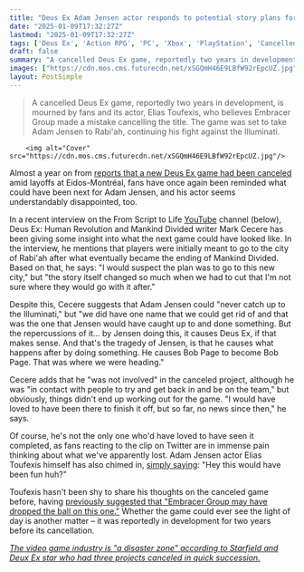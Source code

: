 ```yaml
---
title: "Deus Ex Adam Jensen actor responds to potential story plans for the cyberpunk RPG's canceled sequel: 'Hey this would have been fun huh?'"
date: "2025-01-09T17:32:27Z"
lastmod: "2025-01-09T17:32:27Z"
tags: ['Deus Ex', 'Action RPG', 'PC', 'Xbox', 'PlayStation', 'Cancelled Game', 'Eidos-Montréal', 'Embracer Group']
draft: false
summary: "A cancelled Deus Ex game, reportedly two years in development, is mourned by fans and its actor, Elias Toufexis, who believes Embracer Group made a mistake cancelling the title.  The game was set to take Adam Jensen to Rabi'ah, continuing his fight against the Illuminati."
images: ["https://cdn.mos.cms.futurecdn.net/xSGQmH46E9LBfW92rEpcUZ.jpg"]
layout: PostSimple
---
```

> A cancelled Deus Ex game, reportedly two years in development, is mourned by fans and its actor, Elias Toufexis, who believes Embracer Group made a mistake cancelling the title.  The game was set to take Adam Jensen to Rabi'ah, continuing his fight against the Illuminati.


        <img alt="Cover" src="https://cdn.mos.cms.futurecdn.net/xSGQmH46E9LBfW92rEpcUZ.jpg"/>
        
Almost a year on from [<u>reports that a new Deus Ex game had been canceled</u>](https://www.gamesradar.com/a-new-deus-ex-game-has-reportedly-been-in-development-for-2-years-but-embracer-just-canceled-it-amid-more-layoffs/) amid layoffs at Eidos-Montréal, fans have once again been reminded what could have been next for Adam Jensen, and his actor seems understandably disappointed, too.

In a recent interview on the From Script to Life [YouTube](https://www.gamesradar.com/tag/youtube/) channel (below), Deus Ex: Human Revolution and Mankind Divided writer Mark Cecere has been giving some insight into what the next game could have looked like. In the interview, he mentions that players were initially meant to go to the city of Rabi'ah after what eventually became the ending of Mankind Divided. Based on that, he says: "I would suspect the plan was to go to this new city," but "the story itself changed so much when we had to cut that I'm not sure where they would go with it after."

Despite this, Cecere suggests that Adam Jensen could "never catch up to the Illuminati," but "we did have one name that we could get rid of and that was the one that Jensen would have caught up to and done something. But the repercussions of it… by Jensen doing this, it causes Deus Ex, if that makes sense. And that's the tragedy of Jensen, is that he causes what happens after by doing something. He causes Bob Page to become Bob Page. That was where we were heading."

Cecere adds that he "was not involved" in the canceled project, although he was "in contact with people to try and get back in and be on the team," but obviously, things didn't end up working out for the game. "I would have loved to have been there to finish it off, but so far, no news since then," he says.

Of course, he's not the only one who'd have loved to have seen it completed, as fans reacting to the clip on Twitter are in immense pain thinking about what we've apparently lost. Adam Jensen actor Elias Toufexis himself has also chimed in, [simply saying](https://x.com/EliasToufexis/status/1877082236400640098): "Hey this would have been fun huh?"

Toufexis hasn't been shy to share his thoughts on the canceled game before, having [<u>previously suggested that "Embracer Group may have dropped the ball on this one."</u>](https://www.gamesradar.com/games/action/deus-ex-actor-tells-the-series-corporate-overlords-they-dropped-the-ball-over-canceled-sequel-because-its-protagonist-is-still-his-most-popular-character/) Whether the game could ever see the light of day is another matter – it was reportedly in development for two years before its cancellation.

[<u><em>The video game industry is "a disaster zone" according to Starfield and Deux Ex star who had three projects canceled in quick succession.</em></u>](https://www.gamesradar.com/the-video-game-industry-is-a-disaster-zone-according-to-starfield-and-deux-ex-star-who-had-three-projects-canceled-in-quick-succession/)
        